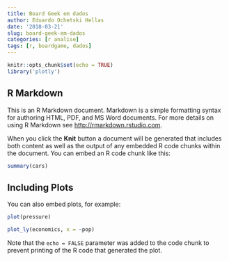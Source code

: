 ```yaml
---
title: Board Geek em dados
author: Eduardo Ochetski Hellas
date: '2018-03-21'
slug: board-geek-em-dados
categories: [r analise]
tags: [r, boardgame, dados]
---
```



```r
knitr::opts_chunk$set(echo = TRUE)
library('plotly')
```

## R Markdown

This is an R Markdown document. Markdown is a simple formatting syntax for authoring HTML, PDF, and MS Word documents. For more details on using R Markdown see <http://rmarkdown.rstudio.com>.

When you click the **Knit** button a document will be generated that includes both content as well as the output of any embedded R code chunks within the document. You can embed an R code chunk like this:

```r
summary(cars)
```

## Including Plots

You can also embed plots, for example:

```r
plot(pressure)

plot_ly(economics, x = ~pop)
```

Note that the `echo = FALSE` parameter was added to the code chunk to prevent printing of the R code that generated the plot.
